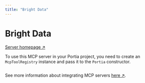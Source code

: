```yaml
---
title: "Bright Data"
---
```

<!-- WARNING: This file is auto-generated by generate_tool_docs.py. Do not edit manually. -->


# Bright Data

[Server homepage ↗](https://github.com/brightdata/brightdata-mcp)

To use this MCP server in your Portia project, you need to create an `McpToolRegistry` instance and pass it to the `Portia` constructor.

```python

```

See more information about integrating MCP servers [here ↗](/mcp-servers).

